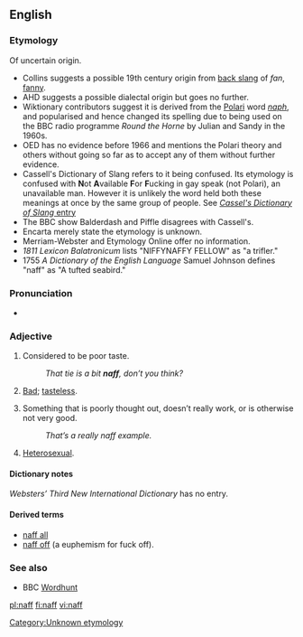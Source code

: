 {{also|Naff}}
==English==

===Etymology===
{{rfc|This etymology needs lots of references}}
Of uncertain origin.
* Collins suggests a possible 19th century origin from [[back slang]] of ''fan'', [[fanny]].
* AHD suggests a possible dialectal origin but goes no further.
* Wiktionary contributors suggest it is derived from the [[Polari]] word ''[[naph]]'', and <!--no doubt was -->popularised and hence changed its spelling due to being used on the BBC radio programme <i>Round the Horne</i> by Julian and Sandy in the 1960s.
* OED has no evidence before 1966 and mentions the Polari theory and others without going so far as to accept any of them without further evidence.
* Cassell's Dictionary of Slang refers to it being confused. Its etymology is confused with '''N'''ot '''A'''vailable '''F'''or '''F'''ucking in gay speak (not Polari), an unavailable man. However it is unlikely the word held both these meanings at once by the same group of people. See [http://books.google.com/books?id=5GpLcC4a5fAC&pg=PA986&dq=naph+polari&lr=lang_en&as_brr=0&ei=bDSTSNb0ApzOswP7p-D7DA&sig=ACfU3U0vYA2AjjAA27jWyPA5OIHthNsF2A ''Cassel's Dictionary of Slang'' entry]
* The BBC show Balderdash and Piffle disagrees with Cassell's.
* Encarta merely state the etymology is unknown.
* Merriam-Webster and Etymology Online offer no information.
* ''1811 Lexicon Balatronicum'' lists "NIFFYNAFFY FELLOW" as "a trifler."
* 1755 ''A Dictionary of the English Language'' Samuel Johnson defines "naff" as "A tufted seabird."

===Pronunciation===
* {{rhymes|æf}}

===Adjective===
{{en-adj|er}}

# {{context|British|_|slang}} Considered to be poor taste.
#: ''That tie is a bit '''naff''', don’t you think?''
# {{context|Polari}} [[bad|Bad]]; [[tasteless]].
# {{context|British|_|slang}} Something that is poorly thought out, doesn’t really work, or is otherwise not very good.
#: ''That’s a really naff example.''
# {{context|Polari}} [[heterosexual|Heterosexual]].

====Dictionary notes====
''Websters’ Third New International Dictionary'' has no entry.

====Derived terms====
* [[naff all]]
* [[naff off]] (a euphemism for fuck off).

===See also===
* BBC [[w:Wordhunt|Wordhunt]]

[[Category:Unknown etymology]]

[[pl:naff]]
[[fi:naff]]
[[vi:naff]]